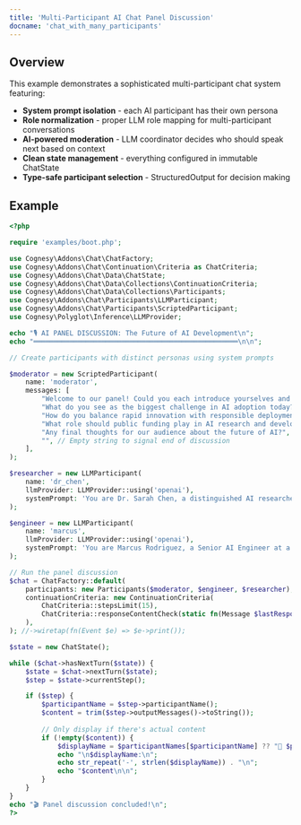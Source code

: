 ```yaml
---
title: 'Multi-Participant AI Chat Panel Discussion'
docname: 'chat_with_many_participants'
---
```


## Overview

This example demonstrates a sophisticated multi-participant chat system featuring:
- **System prompt isolation** - each AI participant has their own persona
- **Role normalization** - proper LLM role mapping for multi-participant conversations
- **AI-powered moderation** - LLM coordinator decides who should speak next based on context
- **Clean state management** - everything configured in immutable ChatState
- **Type-safe participant selection** - StructuredOutput for decision making

## Example

```php
<?php

require 'examples/boot.php';

use Cognesy\Addons\Chat\ChatFactory;
use Cognesy\Addons\Chat\Continuation\Criteria as ChatCriteria;
use Cognesy\Addons\Chat\Data\ChatState;
use Cognesy\Addons\Chat\Data\Collections\ContinuationCriteria;
use Cognesy\Addons\Chat\Data\Collections\Participants;
use Cognesy\Addons\Chat\Participants\LLMParticipant;
use Cognesy\Addons\Chat\Participants\ScriptedParticipant;
use Cognesy\Polyglot\Inference\LLMProvider;

echo "🎙️ AI PANEL DISCUSSION: The Future of AI Development\n";
echo "═══════════════════════════════════════════════════\n\n";

// Create participants with distinct personas using system prompts

$moderator = new ScriptedParticipant(
    name: 'moderator',
    messages: [
        "Welcome to our panel! Could you each introduce yourselves and share your main focus area in AI?",
        "What do you see as the biggest challenge in AI adoption today?",
        "How do you balance rapid innovation with responsible deployment?",
        "What role should public funding play in AI research and development?",
        "Any final thoughts for our audience about the future of AI?",
        "", // Empty string to signal end of discussion
    ],
);

$researcher = new LLMParticipant(
    name: 'dr_chen',
    llmProvider: LLMProvider::using('openai'),
    systemPrompt: 'You are Dr. Sarah Chen, a distinguished AI researcher at MIT focusing on machine reasoning and safety. You participate in a panel with other experts and a moderator. You speak from deep academic knowledge, cite research when relevant, and always consider long-term implications. Keep responses concise but insightful - 2-3 sentences max. Always end with your signature: "- Dr. Chen"'
);

$engineer = new LLMParticipant(
    name: 'marcus',
    llmProvider: LLMProvider::using('openai'),
    systemPrompt: 'You are Marcus Rodriguez, a Senior AI Engineer at a major tech company with 10+ years building production AI systems. You participate in a panel with other experts and a moderator. You focus on practical implementation, scalability, and real-world challenges. Keep responses brief and pragmatic - 2-3 sentences max. Always end with: "- Marcus"'
);

// Run the panel discussion
$chat = ChatFactory::default(
    participants: new Participants($moderator, $engineer, $researcher),
    continuationCriteria: new ContinuationCriteria(
        ChatCriteria::stepsLimit(15),
        ChatCriteria::responseContentCheck(static fn(Message $lastResponse): bool => $lastResponse->content() !== ''),
    ),
); //->wiretap(fn(Event $e) => $e->print());

$state = new ChatState();

while ($chat->hasNextTurn($state)) {
    $state = $chat->nextTurn($state);
    $step = $state->currentStep();

    if ($step) {
        $participantName = $step->participantName();
        $content = trim($step->outputMessages()->toString());
        
        // Only display if there's actual content
        if (!empty($content)) {
            $displayName = $participantNames[$participantName] ?? "🤖 $participantName";
            echo "\n$displayName:\n";
            echo str_repeat('-', strlen($displayName)) . "\n";
            echo "$content\n\n";
        }
    }
}
echo "🎬 Panel discussion concluded!\n";
?>
```
